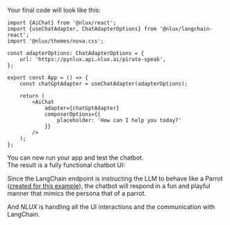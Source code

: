 Your final code will look like this:

```tsx
import {AiChat} from '@nlux/react';
import {useChatAdapter, ChatAdapterOptions} from '@nlux/langchain-react';
import '@nlux/themes/nova.css';

const adapterOptions: ChatAdapterOptions = {
    url: 'https://pynlux.api.nlux.ai/pirate-speak',
};

export const App = () => {
    const chatGptAdapter = useChatAdapter(adapterOptions);

    return (
        <AiChat
            adapter={chatGptAdapter}
            composerOptions={{
                placeholder: 'How can I help you today?'
            }}
        />
    );
};
```

You can now run your app and test the chatbot.<br />
The result is a fully functional chatbot UI:

<div
    style={{
        display: "inline-block",
        border: "1px solid #ddd",
        borderRadius: "4px",
        overflow: "hidden",
        width: "400px",
        height: "387px",
        backgroundImage: 'url("/learn/get-started-guides/parrot-speak-demo.gif")',
        backgroundSize: "cover",
    }}
    alt="AiChat demo"
></div>

Since the LangChain endpoint is instructing the LLM to behave like a Parrot
([created for this example](/examples/langchain-langserve-adapter)), the chatbot will
respond in a fun and playful manner that mimics the persona that of a parrot.

And _NLUX_ is handling all the UI interactions and the communication with LangChain.